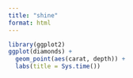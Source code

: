 ```yaml
---
title: "shine"
format: html
---
```


```r
library(ggplot2)
ggplot(diamonds) +
  geom_point(aes(carat, depth)) +
  labs(title = Sys.time())

```



